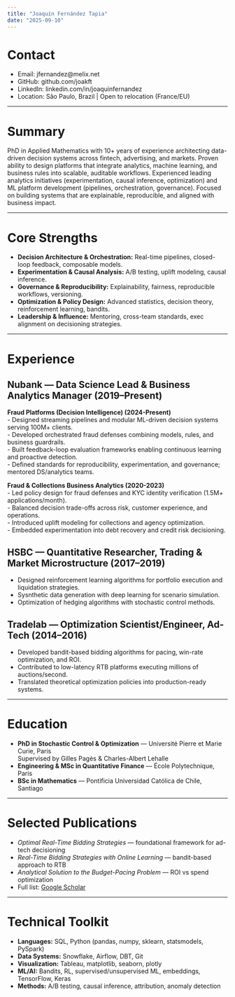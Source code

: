 ```yaml
---
title: "Joaquín Fernández Tapia"
date: "2025-09-10"
---
```


# Contact
- Email: jfernandez@melix.net  
- GitHub: github.com/joakft  
- LinkedIn: linkedin.com/in/joaquinfernandez  
- Location: São Paulo, Brazil | Open to relocation (France/EU)

---

# Summary
PhD in Applied Mathematics with 10+ years of experience architecting data-driven decision systems across fintech, advertising, and markets. Proven ability to design platforms that integrate analytics, machine learning, and business rules into scalable, auditable workflows. Experienced leading analytics initiatives (experimentation, causal inference, optimization) and ML platform development (pipelines, orchestration, governance). Focused on building systems that are explainable, reproducible, and aligned with business impact.

---

# Core Strengths
- **Decision Architecture & Orchestration:** Real-time pipelines, closed-loop feedback, composable models.
- **Experimentation & Causal Analysis:** A/B testing, uplift modeling, causal inference.
- **Governance & Reproducibility:** Explainability, fairness, reproducible workflows, versioning.
- **Optimization & Policy Design:** Advanced statistics, decision theory, reinforcement learning, bandits.
- **Leadership & Influence:** Mentoring, cross-team standards, exec alignment on decisioning strategies.

---

# Experience



## Nubank — Data Science Lead & Business Analytics Manager (2019–Present)

**Fraud Platforms (Decision Intelligence) (2024-Present)**  
- Designed streaming pipelines and modular ML-driven decision systems serving 100M+ clients.  
- Developed orchestrated fraud defenses combining models, rules, and business guardrails.  
- Built feedback-loop evaluation frameworks enabling continuous learning and proactive detection.  
- Defined standards for reproducibility, experimentation, and governance; mentored DS/analytics teams.  

**Fraud & Collections Business Analytics (2020-2023)**  
- Led policy design for fraud defenses and KYC identity verification (1.5M+ applications/month).  
- Balanced decision trade-offs across risk, customer experience, and operations.  
- Introduced uplift modeling for collections and agency optimization.  
- Embedded experimentation into debt recovery and credit risk decisioning.  

## HSBC — Quantitative Researcher, Trading & Market Microstructure (2017–2019)
- Designed reinforcement learning algorithms for portfolio execution and liquidation strategies.  
- Sysnthetic data generation with deep learning for scenario simulation.  
- Optimization of hedging algorithms with stochastic control methods. 

## Tradelab — Optimization Scientist/Engineer, Ad-Tech (2014–2016)
- Developed bandit-based bidding algorithms for pacing, win-rate optimization, and ROI.  
- Contributed to low-latency RTB platforms executing millions of auctions/second.  
- Translated theoretical optimization policies into production-ready systems.  

---

# Education
- **PhD in Stochastic Control & Optimization** — Université Pierre et Marie Curie, Paris  
  Supervised by Gilles Pagès & Charles-Albert Lehalle  
- **Engineering & MSc in Quantitative Finance** — École Polytechnique, Paris  
- **BSc in Mathematics** — Pontificia Universidad Católica de Chile, Santiago  

---

# Selected Publications
- *Optimal Real-Time Bidding Strategies* — foundational framework for ad-tech decisioning  
- *Real-Time Bidding Strategies with Online Learning* — bandit-based approach to RTB  
- *Analytical Solution to the Budget-Pacing Problem* — ROI vs spend optimization  
- Full list: [Google Scholar](https://scholar.google.com/citations?user=2DscEkAAAAAJ)  

---

# Technical Toolkit
- **Languages:** SQL, Python (pandas, numpy, sklearn, statsmodels, PySpark)  
- **Data Systems:** Snowflake, Airflow, DBT, Git  
- **Visualization:** Tableau, matplotlib, seaborn, plotly  
- **ML/AI:** Bandits, RL, supervised/unsupervised ML, embeddings, TensorFlow, Keras  
- **Methods:** A/B testing, causal inference, attribution, anomaly detection  
